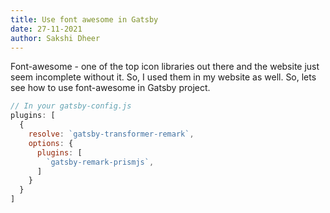 ```yaml
---
title: Use font awesome in Gatsby
date: 27-11-2021
author: Sakshi Dheer
---
```


Font-awesome - one of the top icon libraries out there and the website just seem incomplete without it. So, I used them in my website as well. So, lets see how to use font-awesome in Gatsby project.

```javascript
// In your gatsby-config.js
plugins: [
  {
    resolve: `gatsby-transformer-remark`,
    options: {
      plugins: [
        `gatsby-remark-prismjs`,
      ]
    }
  }
]
```


